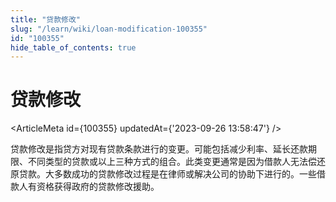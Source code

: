 ```yaml
---
title: "贷款修改"
slug: "/learn/wiki/loan-modification-100355"
id: "100355"
hide_table_of_contents: true
---
```



# 贷款修改

<ArticleMeta id={100355} updatedAt={'2023-09-26 13:58:47'} />
<div className='border-solid border-b border-t-0 my-4 border-[var(--ifm-color-gray-300)]' />

贷款修改是指贷方对现有贷款条款进行的变更。可能包括减少利率、延长还款期限、不同类型的贷款或以上三种方式的组合。此类变更通常是因为借款人无法偿还原贷款。大多数成功的贷款修改过程是在律师或解决公司的协助下进行的。一些借款人有资格获得政府的贷款修改援助。
